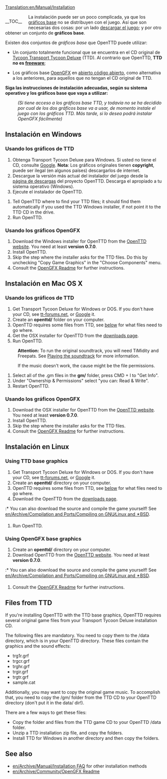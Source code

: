 [[Translation:en/Manual/Installation]]
{{en/Ambox| type = notice
| image =
| text = '''Atención:''' Mientras se actualiza esta sección, para información sobre cómo descargar e instalar el juego consultad el blog '''[http://www.fametown.com/blog/openttd/ OpenTTD]''' de ''Eusebio Barriga'' (traductor del juego al español).
}}
{{en/Translation (es)|origen=Installation}}
{{en/Outdated (es)|Esta página no incluye la instalación automática de OpenTTD 1.0.0 y es un poco tosco, lea el archivo [http://vcs.openttd.org/svn/browser/trunk/readme.txt README.txt] (en inglés) para más referencias.<br>Además el artículo es casi un duplicado de [[en/Archive/Manual/Installation FAQ]]}}


<div style="float:left; padding-right: 20px;">__TOC__</div>{{en/Table of contents (Es)}}

La instalación puede ser un poco complicada, ya que los [[en/Es/Gráficos base|gráficos base]] no se distribuyen con el juego. Así que son necesarias dos cosas: por un lado [http://www.openttd.org/ descargar el juego]; y por otro obtener un conjunto de '''gráficos base'''.

Existen dos conjuntos de ''gráficos base'' que OpenTTD puede utilizar:
* Un conjunto totalmente funcional que se encuentra en el CD original de [https://www.wikipedia.org/wiki/es:Transport Tycoon Transport Tycoon Deluxe] (TTD). Al contrario que OpenTTD, '''TTD no es [https://www.wikipedia.org/wiki/es:Freeware freeware]''';

* Los gráficos base [[en/Es/OpenGFX|OpenGFX]] en [https://www.wikipedia.org/wiki/es:Código abierto código abierto], como alternativa a los anteriores, para aquellos que no tengan el CD original de TTD.

'''Siga las instrucciones de instalación adecuadas, según su sistema operativo y los gráficos base que vaya a utilizar:'''
:<p style="font-size: 90%">''(Si tiene acceso a los gráficos base TTD, y todavía no se ha decidido por cual de los dos gráficos base va a usar, de momento instale el juego con los gráficos TTD. Más tarde, si lo desea podrá instalar OpenGFX fácilmente)''</p>

== Instalación en Windows ==
===Usando los gráficos de TTD===
# Obtenga Transport Tycoon Deluxe para Windows.  Si usted no tiene el CD, consulte [http://www.google.com/search?q=transport+tycoon+deluxe Google]. '''Nota''': Los gráficos originales tienen '''copyright''', puede ser ilegal (en algunos países) descargarlos de internet.
# Descargue la versión más actual del instalador del juego desde la [http://www.openttd.org/download-stable página de descargas] del proyecto OpenTTD. Descarga el apropiado a tu sistema operativo (Windows).
# Ejecute el instalador de OpenTTD.

{{en/Pending translation (es)}}

# Tell OpenTTD where to find your TTD files; it should find them automatically if you used the TTD Windows installer, if not point it to the TTD CD in the drive.
# Run OpenTTD.

===Usando los gráficos OpenGFX===
# Download the Windows installer for OpenTTD from the [http://www.openttd.org/ OpenTTD website]. You need at least '''version 0.7.0'''.
# Install OpenTTD.
# Skip the step where the installer asks for the TTD files. Do this by unchecking "Copy Game Graphics" in the "Choose Components" menu.
# Consult the [[en/Archive/Community/OpenGFX Readme#manually-installing-opengfx|OpenGFX Readme]] for further instructions.

== Instalación en Mac OS X ==
===Usando los gráficos de TTD===
#Get Transport Tycoon Deluxe for Windows or DOS. If you don't have your CD, see [http://www.tt-forums.net/viewtopic.php?t=3407 tt-forums.net], or [http://www.google.com/search?q=transport+tycoon+deluxe Google] it.
#Create an '''openttd/''' folder on your computer.
#OpenTTD requires some files from TTD, see [[#files-from-ttd|below]] for what files need to go where.
#Get the OSX installer for OpenTTD from the [http://www.openttd.org/download-stable downloads page].
#Run OpenTTD.


:'''Attention:''' To run the original soundtrack, you will need TiMidity and Freepats. See [[en/Archive/Compilation and Ports/Compiling on GNU∕Linux and 🟉BSD#playing-the-soundtrack|Playing the soundtrack]] for more information.


:If the music doesn't work, the cause might be the file permissions.
#Select all of the .gm files in the '''gm/''' folder, press CMD + I to "Get Info".
#Under "Ownership & Permissions" select "you can: Read & Write".
#Restart OpenTTD.


===Usando los gráficos OpenGFX===
# Download the OSX installer for OpenTTD from the [http://www.openttd.org/ OpenTTD website]. You need at least '''version 0.7.0'''.
# Install OpenTTD.
# Skip the step where the installer asks for the TTD files.
# Consult the [[en/Archive/Community/OpenGFX Readme#manually-installing-opengfx|OpenGFX Readme]] for further instructions.


== Instalación en Linux ==
===Using TTD base graphics===
#Get Transport Tycoon Deluxe for Windows or DOS.  If you don't have your CD, see [http://www.tt-forums.net/viewtopic.php?t=3407 tt-forums.net], or [http://www.google.com/search?q=transport+tycoon+deluxe Google] it.
#Create an '''openttd/''' directory on your computer.
#OpenTTD requires some files from TTD, see [[#files-from-ttd|below]] for what files need to go where.
#Download the OpenTTD from the [http://www.openttd.org/download-stable downloads page].
:* You can also download the source and compile the game yourself! See [[en/Archive/Compilation and Ports/Compiling on GNU∕Linux and 🟉BSD]].
#Run OpenTTD.


===Using OpenGFX base graphics===
#Create an '''openttd/''' directory on your computer.
# Download OpenTTD from the [http://www.openttd.org/ OpenTTD website]. You need at least '''version 0.7.0'''.
:* You can also download the source and compile the game yourself! See [[en/Archive/Compilation and Ports/Compiling on GNU∕Linux and 🟉BSD]].
# Consult the [[en/Archive/Community/OpenGFX Readme#manually-installing-opengfx|OpenGFX Readme]] for further instructions.


== Files from TTD ==
If you're installing OpenTTD with the TTD base graphics, OpenTTD requires several original game files from your Transport Tycoon Deluxe installation CD.

The following files are mandatory. You need to copy them to the /data directory, which is in your OpenTTD directory. These files contain the graphics and the sound effects:
* trg1r.grf
* trgcr.grf
* trghr.grf
* trgir.grf
* trgtr.grf
* sample.cat


Additionally, you may want to copy the original game music. To accomplish that, you need to copy the /gm/ folder from the TTD CD to your OpenTTD directory (don't put it in the data/ dir!).


There are a few ways to get these files:
* Copy the folder and files from the TTD game CD to your OpenTTD /data folder.
* Unzip a TTD installation zip file, and copy the folders.
* Install TTD for Windows in another directory and then copy the folders.

== See also ==
* [[en/Archive/Manual/Installation FAQ]] for other installation methods
* [[en/Archive/Community/OpenGFX Readme]]